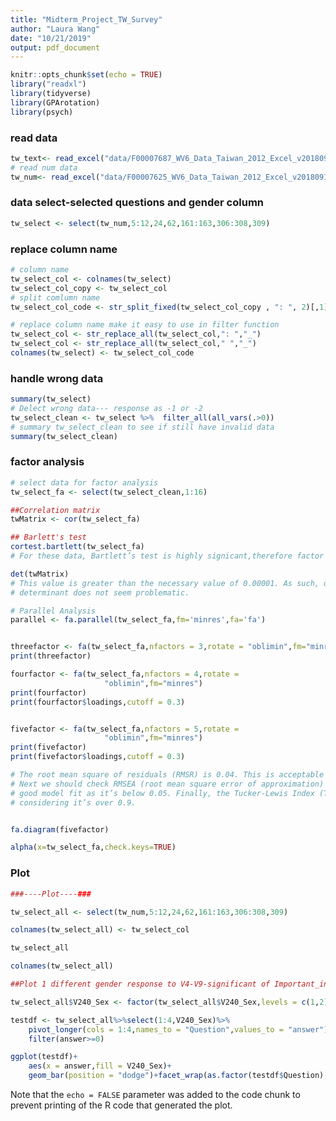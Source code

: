 ```yaml
---
title: "Midterm_Project_TW_Survey"
author: "Laura Wang"
date: "10/21/2019"
output: pdf_document
---
```


```r
knitr::opts_chunk$set(echo = TRUE)
library("readxl")
library(tidyverse)
library(GPArotation)
library(psych)
```


### read data
```r
tw_text<- read_excel("data/F00007687_WV6_Data_Taiwan_2012_Excel_v20180912_text.xlsx")
# read num data
tw_num<- read_excel("data/F00007625_WV6_Data_Taiwan_2012_Excel_v20180912_num.xlsx")
```


### data select-selected questions and gender column

```r
tw_select <- select(tw_num,5:12,24,62,161:163,306:308,309)
```

### replace column name
```r
# column name
tw_select_col <- colnames(tw_select)
tw_select_col_copy <- tw_select_col
# split comlumn name 
tw_select_col_code <- str_split_fixed(tw_select_col_copy , ": ", 2)[,1]

# replace column name make it easy to use in filter function
tw_select_col <- str_replace_all(tw_select_col,": ","_")
tw_select_col <- str_replace_all(tw_select_col," ","_")
colnames(tw_select) <- tw_select_col_code
```

### handle wrong data
```r
summary(tw_select)
# Delect wrong data--- response as -1 or -2
tw_select_clean <- tw_select %>%  filter_all(all_vars(.>0))
# summary tw_select_clean to see if still have invalid data
summary(tw_select_clean)
```

### factor analysis
```r
# select data for factor analysis
tw_select_fa <- select(tw_select_clean,1:16)

##Correlation matrix
twMatrix <- cor(tw_select_fa)

## Barlett's test 
cortest.bartlett(tw_select_fa)
# For these data, Bartlett’s test is highly signicant,therefore factor analysis is appropriate.

det(twMatrix)
# This value is greater than the necessary value of 0.00001. As such, our
# determinant does not seem problematic.

# Parallel Analysis
parallel <- fa.parallel(tw_select_fa,fm='minres',fa='fa')


threefactor <- fa(tw_select_fa,nfactors = 3,rotate = "oblimin",fm="minres")
print(threefactor)

fourfactor <- fa(tw_select_fa,nfactors = 4,rotate =
                     "oblimin",fm="minres")
print(fourfactor)
print(fourfactor$loadings,cutoff = 0.3)


fivefactor <- fa(tw_select_fa,nfactors = 5,rotate =
                     "oblimin",fm="minres")
print(fivefactor)
print(fivefactor$loadings,cutoff = 0.3)

# The root mean square of residuals (RMSR) is 0.04. This is acceptable as this value should be closer to 0.
# Next we should check RMSEA (root mean square error of approximation) index. Its value, 0.043 shows
# good model fit as it’s below 0.05. Finally, the Tucker-Lewis Index (TLI) is 0.91 – an acceptable value
# considering it’s over 0.9. 


fa.diagram(fivefactor)

alpha(x=tw_select_fa,check.keys=TRUE)
```

### Plot ###

```r
###----Plot----###

tw_select_all <- select(tw_num,5:12,24,62,161:163,306:308,309)

colnames(tw_select_all) <- tw_select_col

tw_select_all

colnames(tw_select_all)

##Plot 1 different gender response to V4-V9-significant of Important_in_life

tw_select_all$V240_Sex <- factor(tw_select_all$V240_Sex,levels = c(1,2),labels = c("male","female")) 

testdf <- tw_select_all%>%select(1:4,V240_Sex)%>%
    pivot_longer(cols = 1:4,names_to = "Question",values_to = "answer") %>%
    filter(answer>=0)

ggplot(testdf)+
    aes(x = answer,fill = V240_Sex)+
    geom_bar(position = "dodge")+facet_wrap(as.factor(testdf$Question),ncol = 2)

```



Note that the `echo = FALSE` parameter was added to the code chunk to prevent printing of the R code that generated the plot.

